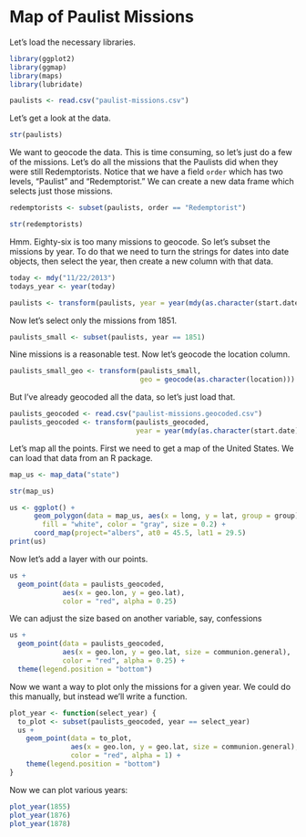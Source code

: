 # Map of Paulist Missions

Let's load the necessary libraries.

```r
library(ggplot2)
library(ggmap)
library(maps)
library(lubridate)

paulists <- read.csv("paulist-missions.csv")
```

Let's get a look at the data.

```r
str(paulists)
```

We want to geocode the data. This is time consuming, so let's just do a few of the missions. Let's do all the missions that the Paulists did when they were still Redemptorists. Notice that we have a field `order` which has two levels, "Paulist" and "Redemptorist." We can create a new data frame which selects just those missions.

```r
redemptorists <- subset(paulists, order == "Redemptorist")

str(redemptorists)
```

Hmm. Eighty-six is too many missions to geocode. So let's subset the missions by year. To do that we need to turn the strings for dates into date objects, then select the year, then create a new column with that data.

```r
today <- mdy("11/22/2013")
todays_year <- year(today)

paulists <- transform(paulists, year = year(mdy(as.character(start.date))))
```

Now let's select only the missions from 1851.

```r
paulists_small <- subset(paulists, year == 1851)
```

Nine missions is a reasonable test. Now let's geocode the location column.

```r
paulists_small_geo <- transform(paulists_small,
                                geo = geocode(as.character(location)))
```

But I've already geocoded all the data, so let's just load that.

```r
paulists_geocoded <- read.csv("paulist-missions.geocoded.csv")
paulists_geocoded <- transform(paulists_geocoded,
                               year = year(mdy(as.character(start.date))))
```

Let's map all the points. First we need to get a map of the United States. We can load that data from an R package.

```r
map_us <- map_data("state")

str(map_us)
```

```r
us <- ggplot() +
      geom_polygon(data = map_us, aes(x = long, y = lat, group = group),
        fill = "white", color = "gray", size = 0.2) +
      coord_map(project="albers", at0 = 45.5, lat1 = 29.5)
print(us)
```

Now let's add a layer with our points.

```r
us +
  geom_point(data = paulists_geocoded,
             aes(x = geo.lon, y = geo.lat),
             color = "red", alpha = 0.25)
```

We can adjust the size based on another variable, say, confessions

```r
us +
  geom_point(data = paulists_geocoded,
             aes(x = geo.lon, y = geo.lat, size = communion.general),
             color = "red", alpha = 0.25) +
  theme(legend.position = "bottom")
```

Now we want a way to plot only the missions for a given year. We could do this manually, but instead we'll write a function.

```r
plot_year <- function(select_year) {
  to_plot <- subset(paulists_geocoded, year == select_year)
  us +
    geom_point(data = to_plot,
               aes(x = geo.lon, y = geo.lat, size = communion.general),
               color = "red", alpha = 1) +
    theme(legend.position = "bottom")
}
```

Now we can plot various years:

```r
plot_year(1855)
plot_year(1876)
plot_year(1878)
```